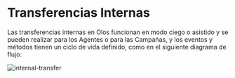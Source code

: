 # Transferencias Internas

Las transferencias internas en Olos funcionan en modo ciego o asistido y se pueden realizar para 
los Agentes o para las Campañas, y los eventos y métodos tienen un ciclo de vida definido, como en el siguiente diagrama de flujo:

![internal-transfer](../../../assets/images/internal-transfer.png)
